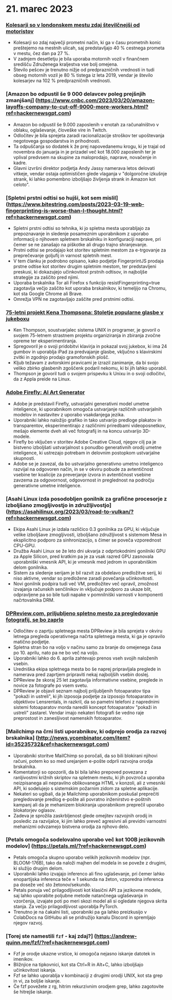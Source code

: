 
<Steps>

# 21. marec 2023

### [Kolesarji so v londonskem mestu zdaj številčnejši od motoristov](https://www.forbes.com/sites/carltonreid/2023/03/01/cyclists-now-outnumber-motorists-in-city-of-london/?ref=hackernewsgpt.com)

- Kolesarji so zdaj največji prometni način, ki ga v času prometnih konic preštejemo na mestnih ulicah, saj predstavljajo 40 % cestnega prometa v mestu, čez dan pa 27 %.
- V zadnjem desetletju je bila uporaba motornih vozil v finančnem središču Združenega kraljestva vse bolj omejena.
- Število pešcev je trenutno nižje od predprazničnih vrednosti in tudi obseg motornih vozil je 80 % tistega iz leta 2019, vendar je število kolesarjev na 102 % predprazničnih vrednosti.

### [Amazon bo odpustil še 9 000 delavcev poleg prejšnjih zmanjšanj] (https://www.cnbc.com/2023/03/20/amazon-layoffs-company-to-cut-off-9000-more-workers.html?ref=hackernewsgpt.com)

- Amazon bo odpustil še 9.000 zaposlenih v enotah za računalništvo v oblaku, oglaševanje, človeške vire in Twitch.
- Odločitev je bila sprejeta zaradi racionalizacije stroškov ter upoštevanja negotovega gospodarstva in prihodnosti.
- Ta odpuščanja so dodatek k že prej napovedanemu krogu, ki je trajal od novembra do januarja in je prizadel več kot 18.000 zaposlenih ter je vplival predvsem na skupine za maloprodajo, naprave, novačenje in kadre.
- Glavni izvršni direktor podjetja Andy Jassy namerava letos delovati vitkeje, vendar ostaja optimističen glede vlaganja v "dolgoročne izkušnje strank, ki lahko pomembno izboljšajo življenja strank in Amazon kot celoto".

### [Spletni prstni odtisi so hujši, kot sem mislil] (https://www.bitestring.com/posts/2023-03-19-web-fingerprinting-is-worse-than-I-thought.html?ref=hackernewsgpt.com)

- Spletni prstni odtisi so tehnika, ki jo spletna mesta uporabljajo za prepoznavanje in sledenje posameznim uporabnikom z uporabo informacij o njihovem spletnem brskalniku in konfiguraciji naprave, pri čemer se ne zanašajo na piškotke ali drugo trajno shranjevanje.
- Prstni odtisi se prodajajo kot storitev spletnim mestom za e-trgovanje za preprečevanje goljufij in varnost spletnih mest.
- V tem članku je podrobno opisano, kako podjetje FingerprintJS prodaja prstne odtise kot storitev drugim spletnim mestom, ter predstavljeni preskusi, ki dokazujejo učinkovitost prstnih odtisov, in najboljše strategije za zaščito pred njimi.
- Uporaba brskalnika Tor ali Firefox s funkcijo resistFingerprinting=true zagotavlja večjo zaščito kot uporaba brskalnikov, ki temeljijo na Chromu, kot sta Google Chrome ali Brave.
- Omrežja VPN ne zagotavljajo zaščite pred prstnimi odtisi.

### [75-letni projekt Kena Thompsona: Stoletje popularne glasbe v jukeboxu](https://www.youtube.com/watch?v=kaandEt_pKw&ref=hackernewsgpt.com)

- Ken Thompson, soustvarjalec sistema UNIX in programer, je govoril o svojem 75-letnem strastnem projektu organiziranja in zbiranja zvočne opreme ter eksperimentiranja.
- Spregovoril je o svoji pridobitvi klavirja in pokazal svoj jukebox, ki ima 24 gumbov in uporablja iPad za predvajanje glasbe, vključno s klavirskimi zvitki in zgodnjo prodajo gramofonskih plošč.
- Kljub težavam z avtorskimi pravicami je izrazil zanimanje, da bi svojo veliko zbirko glasbenih zgoščenk podaril nekomu, ki bi jih lahko uporabil.
- Thompson je govoril tudi o svojem prispevku k Unixu in o svoji odločitvi, da z Appla preide na Linux.

### [Adobe Firefly: AI Art Generator](https://www.adobe.com/sensei/generative-ai/firefly.html?ref=hackernewsgpt.com)

- Adobe je predstavil Firefly, ustvarjalni generativni model umetne inteligence, ki uporabnikom omogoča ustvarjanje različnih ustvarjalnih modelov in nastavitev z uporabo vsakdanjega jezika.
- Uporabniki lahko naložijo grafiko in tako ustvarijo predloge plakatov in transparentov, eksperimentirajo z različnimi priredbami videoposnetkov, mešajo elemente dveh ali več fotografij in na koncu ustvarijo 3D-modele.
- Firefly bo vključen v storitev Adobe Creative Cloud, njegov cilj pa je bistveno izboljšati ustvarjalnost s ponudbo generativnih orodij umetne inteligence, ki ustrezajo potrebam in delovnim postopkom ustvarjalne skupnosti.
- Adobe se je zavezal, da bo ustvarjalno generativno umetno inteligenco razvijal na odgovoren način, in se v okviru pobude za avtentičnost vsebine ter koalicije za preverjanje izvora in avtentičnost vsebine zavzema za odgovornost, odgovornost in preglednost na področju generativne umetne inteligence.

### [Asahi Linux izda posodobljen gonilnik za grafične procesorje z izboljšano zmogljivostjo in združljivostjo] (https://asahilinux.org/2023/03/road-to-vulkan/?ref=hackernewsgpt.com)

- Ekipa Asahi Linux je izdala različico 0.3 gonilnika za GPU, ki vključuje velike izboljšave zmogljivosti, izboljšano združljivost s sistemom Mesa in eksplicitno podporo za sinhronizacijo, s čimer se poveča vzporednost CPU-GPU.
- Družba Asahi Linux se že leto dni ukvarja z odprtokodnimi gonilniki GPU za Apple Silicon, pred kratkim pa je za vsak razred GPU zasnovala uporabniški vmesnik API, ki je vmesnik med jedrom in uporabniškim delom gonilnika.
- Sistem za sledenje serijam je bil razvit za obdelavo predložitve serij, ki niso aktivne, vendar so predložene zaradi povečanja učinkovitosti.
- Novi gonilnik podpira tudi več VM, predložitev več opravil, zmožnost izvajanja računskih senčilnikov in vključuje podporo za ukaze blit, odpravljene pa so bile tudi napake v pomnilniški varnosti v komponenti načrtovalnika DRM.

### [DPReview.com, priljubljeno spletno mesto za pregledovanje fotografij, se bo zaprlo](https://www.dpreview.com/news/5901145460/dpreview-com-to-close?ref=hackernewsgpt.com)

- Odločitev o zaprtju spletnega mesta DPReview je bila sprejeta v okviru letnega pregleda operativnega načrta spletnega mesta, ki ga je opravilo matično podjetje.
- Spletna stran bo na voljo v načinu samo za branje do omejenega časa po 10. aprilu, nato pa ne bo več na voljo.
- Uporabniki lahko do 6. aprila zahtevajo prenos vseh svojih naloženih vsebin.
- Uredniška ekipa spletnega mesta bo še naprej pripravljala preglede in namerava pred zaprtjem pripraviti nekaj najboljših vsebin doslej.
- DPReview že skoraj 25 let zagotavlja informativne vsebine, preglede in novice za fotografe po vsem svetu.
- DPReview je objavil seznam najbolj priljubljenih fotoaparatov tipa "pokaži in ustreli", ki jih izposoja podjetje za izposojo fotoaparatov in objektivov Lensrentals, in razkril, da so pametni telefoni z naprednimi sistemi fotoaparatov morda naredili koncept fotoaparatov "pokaži in ustreli" zastarel. Vendar imajo nekateri fotografi še vedno raje preprostost in zanesljivost namenskih fotoaparatov.

### [Mailchimp na črni listi uporabnikov, ki odprejo orodja za razvoj brskalnika] (http://news.ycombinator.com/item?id=35235732&ref=hackernewsgpt.com)

- Uporabniki storitve MailChimp so poročali, da so bili blokirani njihovi računi, potem ko so med urejanjem e-pošte odprli razvojna orodja brskalnika.
- Komentatorji so opozorili, da bi bila lahko prepoved povezana z ranljivostmi križnih skriptov na spletnem mestu, ki jih povzroča uporaba neizpisanega ali nepravilno oblikovanega HTML v konzoli, ali z vmesniki API, ki sodelujejo s sistemskim požarnim zidom za spletne aplikacije.
- Nekateri so ugibali, da je Mailchimp uporabnikom poskušal preprečiti pregledovanje predlog e-pošte ali povratno inženirstvo e-poštnih kampanj ali da je mehanizem blokiranja uporabnikom preprečil uporabo blokatorjev oglasov.
- Zadeva je sprožila zaskrbljenost glede omejitev razvojnih orodij in posledic za razvijalce, ki jim lahko preveč agresivni ali previdni varnostni mehanizmi odvzamejo bistvena orodja za njihovo delo.

### [Petals omogoča sodelovalno uporabo več kot 100B jezikovnih modelov] (https://petals.ml/?ref=hackernewsgpt.com)

- Petals omogoča skupno uporabo velikih jezikovnih modelov (npr. BLOOM-176B), tako da naloži majhen del modela in se poveže z drugimi, ki služijo drugim delom.
- Uporabniki lahko izvajajo inferenco ali fino uglaševanje, pri čemer lahko enopartijska inferenca teče ≈ 1 sekunda na žeton, vzporedna inferenca pa doseže več sto žetonov/sekundo.
- Petals ponuja več prilagodljivosti kot klasični API za jezikovne modele, saj lahko uporabite poljubne metode natančnega uglaševanja in vzorčenja, izvajate poti po meri skozi model ali si ogledate njegova skrita stanja. Za večjo prilagodljivost uporablja PyTorch.
- Trenutno je na čakalni listi, uporabniki pa ga lahko preizkusijo v ColabDocs na GitHubu ali se pridružijo kanalu Discord in spremljajo njegov razvoj.

### [Torej ste namestili `fzf` - kaj zdaj?] (https://andrew-quinn.me/fzf/?ref=hackernewsgpt.com)

- Fzf je orodje ukazne vrstice, ki omogoča nejasno iskanje datotek in imenikov.
- Bližnjice na tipkovnici, kot sta Ctrl+R in Alt+C, lahko izboljšajo učinkovitost iskanja.
- Fzf se lahko uporablja v kombinaciji z drugimi orodji UNIX, kot sta grep in vi, za boljše iskanje.
- Če fzf povežete z rg, hitrim rekurzivnim orodjem grep, lahko zagotovite še hitrejše iskanje.

</Steps>
